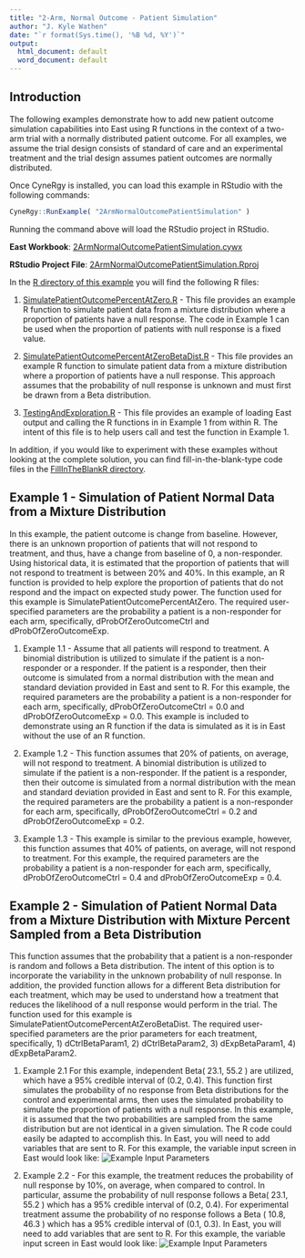 ```yaml
---
title: "2-Arm, Normal Outcome - Patient Simulation"
author: "J. Kyle Wathen"
date: "`r format(Sys.time(), '%B %d, %Y')`"
output:
  html_document: default
  word_document: default
---
```


## Introduction

The following examples demonstrate how to add new patient outcome simulation capabilities into East using R functions in the context of a two-arm trial with a normally distributed patient outcome. For all examples, we assume the trial design consists of standard of care and an experimental treatment and the trial design assumes patient outcomes are normally distributed.      

Once CyneRgy is installed, you can load this example in RStudio with the following commands:
```r
CyneRgy::RunExample( "2ArmNormalOutcomePatientSimulation" )
```

Running the command above will load the RStudio project in RStudio. 


**East Workbook**: [2ArmNormalOutcomePatientSimulation.cywx](https://github.com/Cytel-Inc/CyneRgy/blob/main/inst/Examples/2ArmNormalOutcomePatientSimulation/2ArmNormalOutcomePatientSimulation.Rproj)

**RStudio Project File**: [2ArmNormalOutcomePatientSimulation.Rproj](https://github.com/Cytel-Inc/CyneRgy/blob/main/inst/Examples/2ArmNormalOutcomePatientSimulation/2ArmNormalOutcomePatientSimulation.Rproj)

In the [R directory of this example](https://github.com/Cytel-Inc/CyneRgy/tree/main/inst/Examples/2ArmNormalOutcomePatientSimulation/R) you will find the following R files:

1.  [SimulatePatientOutcomePercentAtZero.R](https://github.com/Cytel-Inc/CyneRgy/blob/main/inst/Examples/2ArmNormalOutcomePatientSimulation/R/SimulatePatientOutcomePercentAtZero.R) - This file provides an example R function to simulate patient data from a mixture distribution where a proportion of patients have a null response. The code in Example 1 can be used when the proportion of patients with null response is a fixed value.   

1.  [SimulatePatientOutcomePercentAtZeroBetaDist.R](https://github.com/Cytel-Inc/CyneRgy/blob/main/inst/Examples/2ArmNormalOutcomePatientSimulation/R/SimulatePatientOutcomePercentAtZeroBetaDist.R) - This file provides an example R function to simulate patient data from a mixture distribution where a proportion of patients have a null response. This approach assumes that the probability of null response is unknown and must first be drawn from a Beta distribution.    

1. [TestingAndExploration.R](https://github.com/Cytel-Inc/CyneRgy/blob/main/inst/Examples/2ArmNormalOutcomePatientSimulation/R/TestingAndExploration.R) - This file provides an example of loading East output and calling the R functions in in Example 1 from within R. The intent of this file is to help users call and test the function in Example 1.

In addition, if you would like to experiment with these examples without looking at the complete solution, you can find fill-in-the-blank-type code files in the [FillInTheBlankR directory](https://github.com/Cytel-Inc/CyneRgy/tree/main/inst/Examples/2ArmNormalOutcomePatientSimulation/FillInTheBlankR).  

## Example 1 - Simulation of Patient Normal Data from a Mixture Distribution 

In this example, the patient outcome is change from baseline. However, there is an unknown proportion of patients that will not respond to treatment, and thus, have a change from baseline of 0, a non-responder.  Using historical data, it is estimated that the proportion of patients that will not respond to treatment is between 20% and 40%. In this example, an R function is provided to help explore the proportion of patients that do not respond and the impact on expected study power. The function used for this example is SimulatePatientOutcomePercentAtZero. The required user-specified parameters are the probability a patient is a non-responder for each arm, specifically, dProbOfZeroOutcomeCtrl and dProbOfZeroOutcomeExp.

1. Example 1.1 - Assume that all patients will respond to treatment. A binomial distribution is utilized to simulate if the patient is a non-responder or a responder. If the patient is a responder, then their outcome is simulated from a normal distribution with the mean and standard deviation provided in East and sent to R. For this example, the required parameters are the probability a patient is a non-responder for each arm, specifically, dProbOfZeroOutcomeCtrl = 0.0 and dProbOfZeroOutcomeExp = 0.0.  This example is included to demonstrate using an R function if the data is simulated as it is in East without the use of an R function. 

1. Example 1.2 - This function assumes that 20% of patients, on average, will not respond to treatment. A binomial distribution is utilized to simulate if the patient is a non-responder. If the patient is a responder, then their outcome is simulated from a normal distribution with the mean and standard deviation provided in East and sent to R. For this example, the required parameters are the probability a patient is a non-responder for each arm, specifically, dProbOfZeroOutcomeCtrl = 0.2 and dProbOfZeroOutcomeExp = 0.2.

1.  Example 1.3 - This example is similar to the previous example, however, this function assumes that 40% of patients, on average, will not respond to treatment. For this example, the required parameters are the probability a patient is a non-responder for each arm, specifically, dProbOfZeroOutcomeCtrl = 0.4 and dProbOfZeroOutcomeExp = 0.4. 

## Example 2 - Simulation of Patient Normal Data from a Mixture Distribution with Mixture Percent Sampled from a Beta Distribution

This function assumes that the probability that a patient is a non-responder is random and follows a Beta distribution. The intent of this option is to incorporate the variability in the unknown probability of null response. In addition, the provided function allows for a different Beta distribution for each treatment, which may be used to understand how a treatment that reduces the likelihood of a null response would perform in the trial. The function used for this example is SimulatePatientOutcomePercentAtZeroBetaDist. The required user-specified parameters are the prior parameters for each treatment, specifically, 1) dCtrlBetaParam1, 2) dCtrlBetaParam2, 3) dExpBetaParam1, 4) dExpBetaParam2.

1. Example 2.1 For this example, independent Beta( 23.1, 55.2 ) are utilized, which have a 95% credible interval of (0.2, 0.4).  This function first simulates the probability of no response from Beta distributions for the control and experimental arms, then uses the simulated probability to simulate the proportion of patients with a null response.  In this example, it is assumed that the two probabilities are sampled from the same distribution but are not identical in a given simulation.  The R code could easily be adapted to accomplish this.  In East, you will need to add variables that are sent to R. For this example, the variable input screen in East would look like: ![Example Input Parameters](Example2_1Variables.png)

2. Example 2.2 - For this example, the treatment reduces the probability of null response by 10%, on average, when compared to control. In particular, assume the probability of null response follows a Beta( 23.1, 55.2 ) which has a 95% credible interval of (0.2, 0.4). For experimental treatment assume the probability of no response follows a Beta ( 10.8, 46.3 ) which has a 95% credible interval of (0.1, 0.3). In East, you will need to add variables that are sent to R. For this example, the variable input screen in East would look like: ![Example Input Parameters](Example2_2Variables.png)





